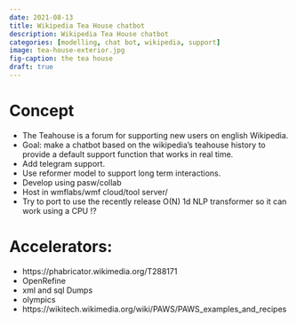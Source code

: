 ```yaml
---
date: 2021-08-13
title: Wikipedia Tea House chatbot
description: Wikipedia Tea House chatbot
categories: [modelling, chat bot, wikipedia, support] 
image: tea-house-exterior.jpg
fig-caption: the tea house 
draft: true
---
```


# Concept

- The Teahouse is a forum for supporting new users on english Wikipedia.
- Goal: make a chatbot based on the wikipedia's teahouse history to provide a default support function that works in real time.
- Add telegram support.
- Use reformer model to support long term interactions.
- Develop using pasw/collab 
- Host in wmflabs/wmf cloud/tool server/
- Try to port to use the recently release O(N) 1d NLP transformer so it can work using a CPU !?

# Accelerators:

- https://phabricator.wikimedia.org/T288171
- OpenRefine
- xml and sql Dumps
- olympics 
- https://wikitech.wikimedia.org/wiki/PAWS/PAWS_examples_and_recipes
